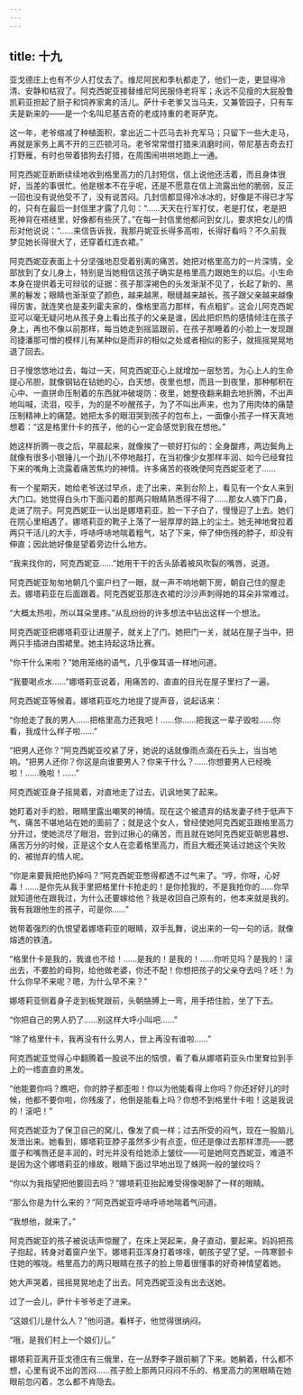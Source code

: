 ```yaml
---
---
---
```

title: 十九
---




亚戈德庄上也有不少人打仗去了。维尼阿民和季杭都走了，他们一走，更显得冷清、安静和枯寂了。阿克西妮亚接替维尼阿民服侍老将军；永远不见瘦的大屁股鲁凯莉亚担起了厨子和饲养家禽的活儿。萨什卡老爹又当马夫，又兼管园子，只有车夫是新来的——是一个名叫尼基吉奇的老成持重的老哥萨克。

这一年，老爷缩减了种植面积，拿出近二十匹马去补充军马；只留下一些大走马，再就是家务上离不开的三匹顿河马。老爷常常借打猎来消磨时间，带尼基吉奇去打打野雁，有时也带着猎狗去打猎，在周围闹哄哄地跑上一通。

阿克西妮亚断断续续地收到格里高力的几封短信，信上说他还活着，而且身体很好，当差的事很忙。他是根本不在乎呢，还是不愿意在信上流露出他的脆弱，反正一回也没有说他受不了，没有说苦闷。几封信都显得冷冰冰的，好像是不得已才写的，只有在最后一封信里才露了几句：“……天天在行军打仗，老是打仗，老是把死神背在褡裢里，好像都有些厌了。”在每一封信里他都问到女儿，要求把女儿的情形对他说说：“……来信告诉我，我那丹妮亚长得多高啦，长得好看吗？不久前我梦见她长得很大了，还穿着红连衣裙。”

阿克西妮亚表面上十分坚强地忍受着别离的痛苦。她把对格里高力的一片深情，全部放到了女儿身上，特别是当她相信这孩子确实是格里高力跟她生的以后。小生命本身在提供着无可辩驳的证据：孩子那深褐色的头发渐渐不见了，长起了新的、黑黑的鬈发；眼睛也渐渐变了颜色，越来越黑，眼缝越来越长。孩子跟父亲越来越像得厉害，就连笑也是麦列霍夫家的，像格里高力那样，有点粗犷。这会儿阿克西妮亚可以毫无疑问地从孩子身上看出孩子的父亲是谁，因此把炽热的感情倾注在孩子身上，再也不像以前那样，每当她走到摇篮跟前，在孩子那睡着的小脸上一发现跟司捷潘那可憎的模样儿有某种似是而非的相似之处或者相似的影子，就摇摇晃晃地退了回去。

日子慢悠悠地过去，每过一天，阿克西妮亚心上就增加一层愁苦。为心上人的生命提心吊胆，就像钢钻在钻她的心，白天想，夜里也想，而且一到夜里，那种郁积在心中、一直拼命压制着的东西就冲破堤防：夜里，她整夜翻来翻去地折腾，不出声地叫喊，流泪，咬手，为的是不吵醒孩子，为了不叫出声来，也为了用肉体的痛楚压制精神上的痛楚。她把太多的眼泪哭到孩子的包布上，一面像小孩子一样天真地想着：“这是格里什卡的孩子，他的心一定会感觉到我在想他。”

她这样折腾一夜之后，早晨起来，就像挨了一顿好打似的：全身酸疼，两边鬓角上就像有很多小银锤儿一个劲儿不停地敲打，在当初像少女那样丰润、如今已经耷拉下来的嘴角上流露着痛苦焦灼的神情。许多痛苦的夜晚使阿克西妮亚老了……

有一个星期天，她给老爷送过早点，走了出来，来到台阶上，看见有一个女人来到大门口。她觉得白头巾下面闪着的那两只眼睛熟悉得不得了……那女人摘下门鼻，走进了院子。阿克西妮亚一认出是娜塔莉亚，脸一下子白了，慢慢迎了上去。她们在院心里相遇了。娜塔莉亚的靴子上落了一层厚厚的路上的尘土。她无神地耷拉着两只干活儿的大手，呼哧呼哧地喘着粗气，站了下来，伸了伸伤残的脖子，却没有伸直；因此她好像是望着旁边什么地方。

“我来找你的，阿克西妮亚……”她用干干的舌头舔着被风吹裂的嘴唇，说道。

阿克西妮亚匆匆地朝几个窗户扫了一眼，就一声不响地朝下房，朝自己住的屋走去。娜塔莉亚在后面跟着。阿克西妮亚那连衣裙的沙沙声刺得她的耳朵非常难过。

“大概太热啦，所以耳朵里疼。”从乱纷纷的许多想法中钻出这样一个想法。

阿克西妮亚把娜塔莉亚让进屋子，就关上了门。她把门一关，就站在屋子当中，把两只手插进白围裙里。她主持起这场比赛。

“你干什么来啦？”她用笼络的语气，几乎像耳语一样地问道。

“我要喝点水……”娜塔莉亚说着，用痛苦的、直直的目光在屋子里扫了一遍。

阿克西妮亚等候着。娜塔莉亚吃力地提了提声音，说起话来：

“你抢走了我的男人……把格里高力还我吧！……你……把我这一辈子毁啦……你看，我成什么样子啦……”

“把男人还你？”阿克西妮亚咬紧了牙，她说的话就像雨点滴在石头上，当当地响。“把男人还你？你这是向谁要男人？你来干什么？……你想要男人已经晚啦！……晚啦！……”

阿克西妮亚身子摇晃着，对直地走了过去，讥讽地笑了起来。

她盯着对手的脸，眼睛里露出嘲笑的神情。现在这个被遗弃的结发妻子终于低声下气、痛苦不堪地站在她的面前了；就是这个女人，曾经使她阿克西妮亚跟格里高力分开过，使她流尽了眼泪，尝到过揪心的痛苦，而且就在她阿克西妮亚朝思暮想、痛苦万分的时候，正是这个女人在恋着格里高力，而且大概还笑话过她这个失败的、被抛弃的情人呢。

“你是来要我把他扔掉吗？”阿克西妮亚憋得都透不过气来了。“哼，你呀，心好毒！……是你先从我手里把格里什卡抢走的！是你抢我的，不是我抢你的……你早就知道他在跟我过，为什么还要嫁给他？我是收回自己原有的，他本来就是我的。我有我跟他生的孩子，可是你……”

她带着强烈的仇恨望着娜塔莉亚的眼睛，双手乱舞，说出来的一句一句的话，就像熔透的铁渣。

“格里什卡是我的，我谁也不给！……是我的！是我的！……你听见吗？是我的！滚出去，不要脸的母狗，给他做老婆，你还不配！你想把孩子的父亲夺去吗？呸！为什么你早不来呢？嗯，为什么早不来？”

娜塔莉亚侧着身子走到板凳跟前，头朝胳膊上一弯，用手捂住脸，坐了下去。

“你把自己的男人扔了……别这样大呼小叫吧……”

“除了格里什卡，我再没有什么男人，世上再没有谁啦……”

阿克西妮亚觉得心中翻腾着一股说不出的恼恨，看了看从娜塔莉亚头巾里耷拉到手上的一绺直直的黑发。

“他能要你吗？瞧吧，你的脖子都歪啦！你以为他能看得上你吗？你还好好儿的时候，他都不要你啦，你残废了，他倒是能看上吗？你想不到格里什卡啦！这是我说的！滚吧！”

阿克西妮亚为了保卫自己的窝儿，像发了疯一样；过去所受的闷气，现在一股脑儿发泄出来。她看到，娜塔莉亚脖子虽然多少有点歪，但还是像过去那样漂亮——腮蛋子和嘴唇还是丰润的，时光并没有给她添上皱纹——可是她阿克西妮亚，难道不是因为这个娜塔莉亚的缘故，眼睛下面过早地出现了蛛网一般的皱纹吗？

“你以为我指望把他要回去吗？”娜塔莉亚抬起难受得像喝醉了一样的眼睛。

“那么你是为什么来的？”阿克西妮亚呼哧呼哧地喘着气问道。

“我想他，就来了。”

阿克西妮亚的孩子被说话声惊醒了，在床上哭起来，身子直动，要起来。妈妈把孩子抱起，转身对着窗户坐下。娜塔莉亚浑身打着哆嗦，朝孩子望了望。一阵寒颤卡住她的喉咙。格里高力的两只眼睛在孩子的脸上带着很懂事的好奇神情望着她。

她大声哭着，摇摇晃晃地走了出去。阿克西妮亚没有出去送她。

过了一会儿，萨什卡爷爷走了进来。

“这娘们儿是什么人？”他问道。看样子，他觉得很纳闷。

“哦，是我们村上一个娘们儿。”

娜塔莉亚离开亚戈德庄有三俄里，在一丛野李子跟前躺了下来。她躺着，什么都不想，心里有说不出的苦闷……孩子脸上那两只闷闷不乐的、格里高力的黑眼睛在她眼前忽闪着，怎么都不肯隐去。